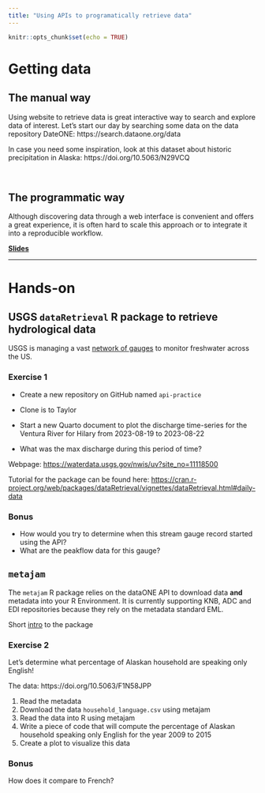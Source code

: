 ```yaml
---
title: "Using APIs to programatically retrieve data"
---
```


```r
knitr::opts_chunk$set(echo = TRUE)
```

# Getting data

## The manual way

Using website to retrieve data is great interactive way to search and explore data of interest. Let's start our day by searching some data on the data repository DateONE: https://search.dataone.org/data

In case you need some inspiration, look at this dataset about historic precipitation in Alaska: https://doi.org/10.5063/N29VCQ

<br>

## The programmatic way

Although discovering data through a web interface is convenient and offers a great experience, it is often hard to scale this approach or to integrate it into a reproducible workflow.

**[Slides](https://brunj7.github.io/EDS-214-analytical-workflows/slides/api.html)**


---

# Hands-on

## USGS `dataRetrieval` R package to retrieve hydrological data

USGS is managing a vast [network of gauges](https://dashboard.waterdata.usgs.gov/app/nwd/?region=lower48&aoi=default) to monitor freshwater across the US.

### Exercise 1

- Create a new repository on GitHub named `api-practice`

- Clone is to Taylor

- Start a new Quarto document to plot the discharge time-series for the Ventura River for Hilary from 2023-08-19 to 2023-08-22

- What was the max discharge during this period of time?

Webpage: <https://waterdata.usgs.gov/nwis/uv?site_no=11118500>

Tutorial for the package can be found here: 
<https://cran.r-project.org/web/packages/dataRetrieval/vignettes/dataRetrieval.html#daily-data>


### Bonus

- How would you try to determine when this stream gauge record started using the API?
- What are the peakflow data for this gauge?


## `metajam`

The `metajam` R package relies on the dataONE API to download data **and** metadata into your R Environment. It is currently supporting KNB, ADC and EDI repositories because they rely on the metadata standard EML.

Short [intro](https://brunj7.github.io/EDS-214-analytical-workflows/slides/metajam_intro.html) to the package

### Exercise 2

Let's determine what percentage of Alaskan household are speaking only English!

The data: https://doi.org/10.5063/F1N58JPP

1. Read the metadata 
2. Download the data `household_language.csv` using metajam
3. Read the data into R using metajam
4. Write a piece of code that will compute the percentage of Alaskan household speaking only English for the year 2009 to 2015
5. Create a plot to visualize this data


### Bonus

How does it compare to French?